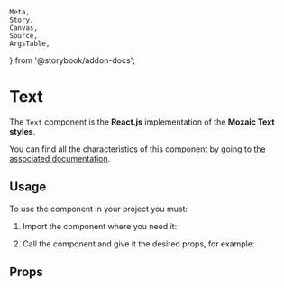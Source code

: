     Meta,
    Story,
    Canvas,
    Source,
    ArgsTable,
} from '@storybook/addon-docs';

<Meta title="Components/Text" component={Text} argTypes={argTypes}/>

# Text

The `Text` component is the **React.js** implementation of the **Mozaic Text styles**.

You can find all the characteristics of this component by going to [the associated documentation](https://mozaic.adeo.cloud/Foundations/Typography/BodyStyles/).

## Usage

To use the component in your project you must:

1. Import the component where you need it:

<Source
    language="javascript"
    code="import { Text } from '@mozaic-ds/react';"
/>

2. Call the component and give it the desired props, for example:

<Canvas withSource="open">
    <Story story={Controls}/>
</Canvas>


## Props

<ArgsTable of={Text}/>
